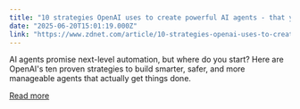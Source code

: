 ```yaml
---
title: "10 strategies OpenAI uses to create powerful AI agents - that you should use too"
date: "2025-06-20T15:01:19.000Z"
link: "https://www.zdnet.com/article/10-strategies-openai-uses-to-create-powerful-ai-agents-that-you-should-use-too/"
---
```


AI agents promise next-level automation, but where do you start? Here are OpenAI's ten proven strategies to build smarter, safer, and more manageable agents that actually get things done.

[Read more](https://www.zdnet.com/article/10-strategies-openai-uses-to-create-powerful-ai-agents-that-you-should-use-too/)
